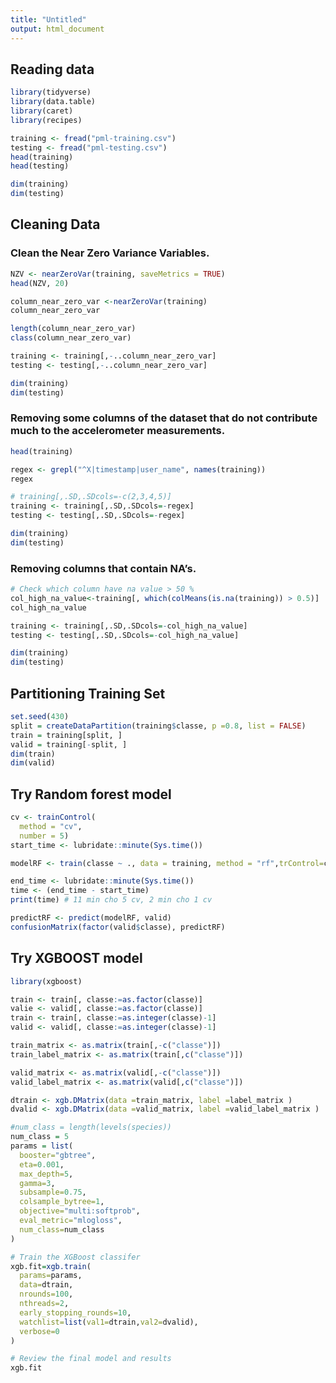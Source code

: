 ```yaml
---
title: "Untitled"
output: html_document
---
```

## Reading data
```r
library(tidyverse)
library(data.table)
library(caret)
library(recipes)
```


```r
training <- fread("pml-training.csv")
testing <- fread("pml-testing.csv")
head(training)
head(testing)
```


```r
dim(training)
dim(testing)
```

## Cleaning Data
### Clean the Near Zero Variance Variables.
```r
NZV <- nearZeroVar(training, saveMetrics = TRUE)
head(NZV, 20)
```

```r
column_near_zero_var <-nearZeroVar(training)
column_near_zero_var
```

```r
length(column_near_zero_var)
class(column_near_zero_var)
```

```r
training <- training[,-..column_near_zero_var]
testing <- testing[,-..column_near_zero_var]
```


```r
dim(training)
dim(testing)
```

### Removing some columns of the dataset that do not contribute much to the accelerometer measurements.
```r
head(training)
```

```r
regex <- grepl("^X|timestamp|user_name", names(training))
regex
```

```r
# training[,.SD,.SDcols=-c(2,3,4,5)]
training <- training[,.SD,.SDcols=-regex]
testing <- testing[,.SD,.SDcols=-regex]
```

```r
dim(training)
dim(testing)
```
### Removing columns that contain NA's.

```r
# Check which column have na value > 50 %
col_high_na_value<-training[, which(colMeans(is.na(training)) > 0.5)]
col_high_na_value
```


```r
training <- training[,.SD,.SDcols=-col_high_na_value]
testing <- testing[,.SD,.SDcols=-col_high_na_value]
```


```r
dim(training)
dim(testing)
```
## Partitioning Training Set

```r
set.seed(430)
split = createDataPartition(training$classe, p =0.8, list = FALSE)
train = training[split, ]
valid = training[-split, ]
dim(train)
dim(valid)
```
## Try Random forest model
```r
cv <- trainControl(
  method = "cv", 
  number = 5)
start_time <- lubridate::minute(Sys.time())

modelRF <- train(classe ~ ., data = training, method = "rf",trControl=cv)

end_time <- lubridate::minute(Sys.time())
time <- (end_time - start_time)
print(time) # 11 min cho 5 cv, 2 min cho 1 cv
```


```r
predictRF <- predict(modelRF, valid)
confusionMatrix(factor(valid$classe), predictRF)
```


## Try XGBOOST model
```r
library(xgboost)
```
```r
train <- train[, classe:=as.factor(classe)]
valie <- valid[, classe:=as.factor(classe)]
train <- train[, classe:=as.integer(classe)-1]
valid <- valid[, classe:=as.integer(classe)-1]

```

```r
train_matrix <- as.matrix(train[,-c("classe")])
train_label_matrix <- as.matrix(train[,c("classe")]) 

valid_matrix <- as.matrix(valid[,-c("classe")])
valid_label_matrix <- as.matrix(valid[,c("classe")]) 
```



```r
dtrain <- xgb.DMatrix(data =train_matrix, label =label_matrix )
dvalid <- xgb.DMatrix(data =valid_matrix, label =valid_label_matrix )
```

```r
#num_class = length(levels(species))
num_class = 5
params = list(
  booster="gbtree",
  eta=0.001,
  max_depth=5,
  gamma=3,
  subsample=0.75,
  colsample_bytree=1,
  objective="multi:softprob",
  eval_metric="mlogloss",
  num_class=num_class
)
```



```r
# Train the XGBoost classifer
xgb.fit=xgb.train(
  params=params,
  data=dtrain,
  nrounds=100,
  nthreads=2,
  early_stopping_rounds=10,
  watchlist=list(val1=dtrain,val2=dvalid),
  verbose=0
)

# Review the final model and results
xgb.fit
```


```r
```


